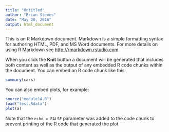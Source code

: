 ```yaml
---
title: "Untitled"
author: "Brian Steves"
date: "May 20, 2016"
output: html_document
---
```


This is an R Markdown document. Markdown is a simple formatting syntax for authoring HTML, PDF, and MS Word documents. For more details on using R Markdown see <http://rmarkdown.rstudio.com>.

When you click the **Knit** button a document will be generated that includes both content as well as the output of any embedded R code chunks within the document. You can embed an R code chunk like this:

```r
summary(cars)
```

You can also embed plots, for example:

```r
source("module14.R")
load("test.Rdata")
plot(a)
```

Note that the `echo = FALSE` parameter was added to the code chunk to prevent printing of the R code that generated the plot.

